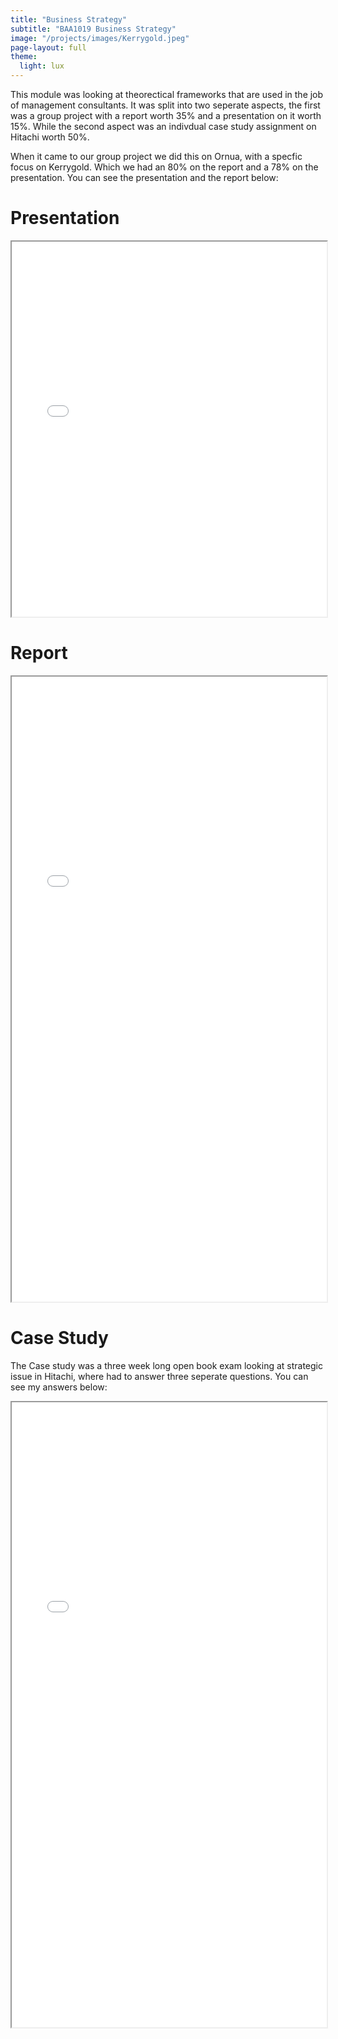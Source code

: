 ```yaml
---
title: "Business Strategy"
subtitle: "BAA1019 Business Strategy"
image: "/projects/images/Kerrygold.jpeg"
page-layout: full
theme:
  light: lux
---
```

This module was looking at theorectical frameworks that are used in the job of management consultants. It was split into two seperate aspects, the first was a group project with a report worth 35% and a presentation on it worth 15%. While the second aspect was an indivdual case study assignment on Hitachi worth 50%. 

When it came to our group project we did this on Ornua, with a specfic focus on Kerrygold. Which we had an 80% on the report and a 78% on the presentation. You can see the presentation and the report below:

# Presentation
<iframe width="100%" height="600" src=pdfs/BS14_Presentation.pdf> </iframe>

# Report
<iframe width="100%" height="1000" src=pdfs/Report_BS14.pdf> </iframe>



# Case Study
The Case study was a three week long open book exam looking at strategic issue in Hitachi, where had to answer three seperate questions. You can see my answers below:

<iframe width="100%" height="1000" src=pdfs/Case.pdf> </iframe>